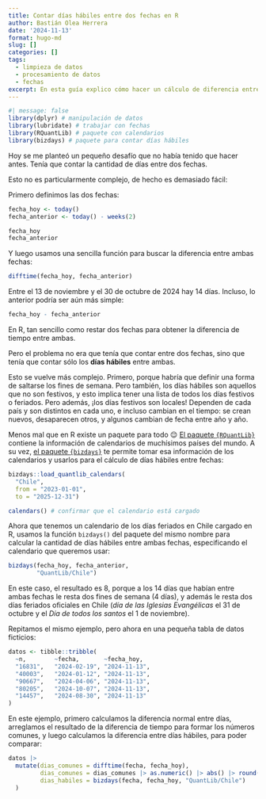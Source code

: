 ```yaml
---
title: Contar días hábiles entre dos fechas en R
author: Bastián Olea Herrera
date: '2024-11-13'
format: hugo-md
slug: []
categories: []
tags:
  - limpieza de datos
  - procesamiento de datos
  - fechas
excerpt: En esta guía explico cómo hacer un cálculo de diferencia entre fechas, o conteo entre de días entre dos fechas, ya sea entre días corridos o solamente considerando los días hábiles.
---
```



```r
#| message: false
library(dplyr) # manipulación de datos
library(lubridate) # trabajar con fechas
library(RQuantLib) # paquete con calendarios
library(bizdays) # paquete para contar días hábiles
```


Hoy se me planteó un pequeño desafío que no había tenido que hacer antes. Tenía que contar la cantidad de días entre dos fechas.

Esto no es particularmente complejo, de hecho es demasiado fácil:

Primero definimos las dos fechas:

```r
fecha_hoy <- today()
fecha_anterior <- today() - weeks(2)

fecha_hoy
fecha_anterior
```

Y luego usamos una sencilla función para buscar la diferencia entre ambas fechas:

```r
difftime(fecha_hoy, fecha_anterior)
```

Entre el 13 de noviembre y el 30 de octubre de 2024 hay 14 días. Incluso, lo anterior podría ser aún más simple:

```r
fecha_hoy - fecha_anterior
```

En R, tan sencillo como restar dos fechas para obtener la diferencia de tiempo entre ambas. 

Pero el problema no era que tenía que contar entre dos fechas, sino que tenía que contar sólo los **días hábiles** entre ambas.

Esto se vuelve más complejo. Primero, porque habría que definir una forma de saltarse los fines de semana. Pero también, los días hábiles son aquellos que no son festivos, y esto implica tener una lista de todos los días festivos o feriados. Pero además, ¡los días festivos son locales! Dependen de cada país y son distintos en cada uno, e incluso cambian en el tiempo: se crean nuevos, desaparecen otros, y algunos cambian de fecha entre año y año.

Menos mal que en R existe un paquete para todo 😌 [El paquete `{RQuantLib}`](https://github.com/eddelbuettel/rquantlib) contiene la información de calendarios de muchísimos países del mundo. A su vez, [el paquete `{bizdays}`](http://wilsonfreitas.github.io/R-bizdays/) te permite tomar esa información de los calendarios y usarlos para el cálculo de días hábiles entre fechas:


```r
bizdays::load_quantlib_calendars(
  "Chile", 
  from = "2023-01-01",
  to = "2025-12-31")

calendars() # confirmar que el calendario está cargado
```

Ahora que tenemos un calendario de los días feriados en Chile cargado en R, usamos la función `bizdays()` del paquete del mismo nombre para calcular la cantidad de días hábiles entre ambas fechas, especificando el calendario que queremos usar:

```r
bizdays(fecha_hoy, fecha_anterior, 
        "QuantLib/Chile")
```

En este caso, el resultado es 8, porque a los 14 días que habían entre ambas fechas le resta dos fines de semana (4 días), y además le resta dos días feriados oficiales en Chile (_día de las Iglesias Evangélicas_ el 31 de octubre y el _Día de todos los santos_ el 1 de noviembre).

Repitamos el mismo ejemplo, pero ahora en una pequeña tabla de datos ficticios:

```r
datos <- tibble::tribble(
  ~n,        ~fecha,       ~fecha_hoy,
  "16831",   "2024-02-19", "2024-11-13",
  "40003",   "2024-01-12", "2024-11-13",
  "90667",   "2024-04-06", "2024-11-13",
  "80205",   "2024-10-07", "2024-11-13",
  "14457",   "2024-08-30", "2024-11-13"
)
```

En este ejemplo, primero calculamos la diferencia normal entre días, arreglamos el resultado de la diferencia de tiempo para formar los números comunes, y luego calculamos la diferencia entre días hábiles, para poder comparar:

```r
datos |> 
  mutate(dias_comunes = difftime(fecha, fecha_hoy), 
         dias_comunes = dias_comunes |> as.numeric() |> abs() |> round(0),
         dias_habiles = bizdays(fecha, fecha_hoy, "QuantLib/Chile")
  )
```


